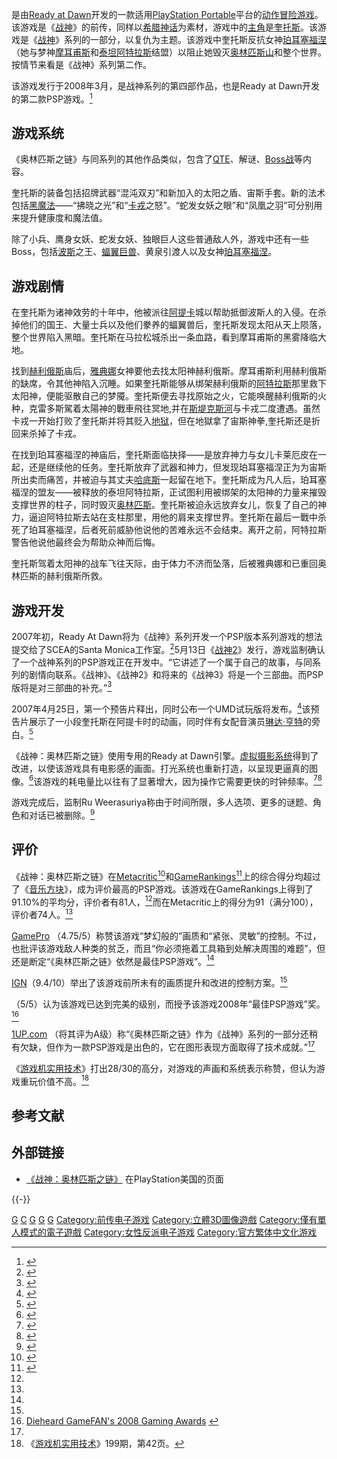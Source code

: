 {{noteTA
|G1=Games
|1=zh-cn:奎托斯; zh-tw:克雷多斯;
|2=zh-cn:奥林匹斯; zh-tw:奧林帕斯;
}}
{{Infobox VG
|title = 战神：奥林匹斯之链
| image = File:252px-God of War Chains of Olympus NA version front cover.jpg
|caption= 游戏封面上的奎托斯
|developer = [[Ready_at_Dawn|Ready at Dawn]]
|publisher = [[索尼电脑娱乐|索尼电脑娱乐]]{{Vgrelease|JP|[[卡普空|卡普空]]}}
|director = Ru Weerasuriya 
|programmer = 加莱特·福斯特 <small>（程序指导员）</small>
|designer = 丹娜·扬 <small>（主设计师）</small>
|series = [[战神系列|战神系列]]
|engine = “Ready At Dawn引擎”2.0<ref name="ign_futurepsp">{{cite web|url=http://psp.ign.com/articles/772/772154p1.html|author=Marc Nix|title=The Future of PSP -- Ready At Dawn|accessdate=2007-10-02|publisher=[[IGN|IGN]]|archive-url=https://www.webcitation.org/6AsqGL6bg?url=http://www.ign.com/articles/2007/03/12/god-of-war-for-psp-confirmed|archive-date=2012-09-23|dead-url=yes}}</ref>
|released = {{vgrelease|NA|2008年3月4日<ref name="gowpsp_delayed">{{cite web|author=GameSpot|url=http://www.gamespot.com/news/6178390.html?om_act=convert&om_clk=newstop&tag=newstop;title;1|title=Chains of Olympus breaking March 4|publisher=[[GameSpot|GameSpot]]|access-date=2010-09-26|archive-date=2012-11-20|archive-url=https://www.webcitation.org/6CIxLDLf6?url=http://www.gamespot.com/news/chains-of-olympus-breaking-march-4-6178390|dead-url=no}}</ref>|AU|2008年4月27日|EU|2008年3月28日}}
|genre = [[砍杀游戏|砍杀]]、[[动作冒险游戏|动作冒险]]
|modes = [[单人游戏|单人]]
|platforms = [[PlayStation_Portable|PlayStation Portable]]<br/>[[PlayStation_3|PlayStation 3]]（重制版）
}}

{{Vgname|战神：奥林匹斯之链|en=God of War: Chains of Olympus}}是由[[Ready_at_Dawn|Ready at Dawn]]开发的一款适用[[PlayStation_Portable|PlayStation Portable]]平台的[[动作冒险游戏|动作冒险游戏]]。该游戏是《[[戰神_(動作遊戲)|战神]]》的前传，同样以[[希腊神话|希腊神话]]为素材，游戏中的[[主角|主角]]是[[奎托斯_(战神)|奎托斯]]。该游戏是《[[战神系列|战神]]》系列的一部分，以复仇为主题。该游戏中奎托斯反抗女神[[珀耳塞福涅|珀耳塞福涅]]（她与梦神[[摩耳甫斯|摩耳甫斯]]和[[泰坦|泰坦]][[阿特拉斯|阿特拉斯]]结盟）以阻止她毁灭[[奥林匹斯山|奥林匹斯山]]和整个世界。按情节来看是《战神》系列第二作。

该游戏发行于2008年3月，是战神系列的第四部作品，也是Ready at Dawn开发的第二款PSP游戏。<ref>{{cite web|title=God of War: Chains of Olympus|url=http://psp.ign.com/objects/886/886122.html|author=IGN|accessdate=2007-10-02|publisher=[[IGN|IGN]]|archive-url=https://web.archive.org/web/20081229194919/http://psp.ign.com/objects/886/886122.html|archive-date=2008-12-29|dead-url=yes}}</ref>

==游戏系统==
《奥林匹斯之链》与同系列的其他作品类似，包含了[[QTE|QTE]]、解谜、[[头目_(ACG)|Boss战]]等内容。

奎托斯的装备包括招牌武器“混沌双刃”和新加入的太阳之盾、宙斯手套。新的法术包括[[依夫力特|黑魔法]]——“拂晓之光”和“[[卡戎|卡戎]]之怒”。“蛇发女妖之眼”和“凤凰之羽”可分别用来提升健康度和魔法值。

除了小兵、鹰身女妖、蛇发女妖、独眼巨人这些普通敌人外，游戏中还有一些Boss，包括[[波斯|波斯]]之王、[[翼蜥|蝠翼巨兽]]、黄泉引渡人以及女神[[珀耳塞福涅|珀耳塞福涅]]。

==游戏剧情==
在奎托斯为诸神效劳的十年中，他被派往[[阿提卡|阿提卡]]城以帮助抵御波斯人的入侵。在杀掉他们的国王、大量士兵以及他们豢养的蝠翼兽后，奎托斯发现太阳从天上陨落，整个世界陷入黑暗。奎托斯在马拉松城杀出一条血路，看到摩耳甫斯的黑雾降临大地。

找到[[赫利俄斯|赫利俄斯]]庙后，[[雅典娜|雅典娜]]女神要他去找太阳神赫利俄斯。摩耳甫斯利用赫利俄斯的缺席，令其他神陷入沉睡。如果奎托斯能够从绑架赫利俄斯的[[阿特拉斯|阿特拉斯]]那里救下太阳神，便能驱散自己的梦魇。奎托斯便去寻找原始之火，它能唤醒赫利俄斯的火种，克雷多斯駕着太陽神的戰車飛往冥地,并在[[斯堤克斯|斯堤克斯河]]与卡戎二度遭遇。虽然卡戎一开始打败了奎托斯并将其贬入[[塔耳塔罗斯|地狱]]，但在地獄拿了宙斯神拳,奎托斯还是折回来杀掉了卡戎。

在找到珀耳塞福涅的神庙后，奎托斯面临抉择——是放弃神力与女儿卡莱厄皮在一起，还是继续他的任务。奎托斯放弃了武器和神力，但发现珀耳塞福涅正为为宙斯所出卖而痛苦，并被迫与其丈夫[[哈底斯|哈底斯]]一起留在地下。奎托斯成为凡人后，珀耳塞福涅的盟友——被释放的泰坦阿特拉斯，正试图利用被绑架的太阳神的力量来摧毁支撑世界的柱子，同时毁灭[[奥林匹斯山|奥林匹斯]]。奎托斯被迫永远放弃女儿，恢复了自己的神力，逼迫阿特拉斯去站在支柱那里，用他的肩来支撑世界。奎托斯在最后一戰中杀死了珀耳塞福涅，后者死前威胁他说他的苦难永远不会结束。离开之前，阿特拉斯警告他说他最终会为帮助众神而后悔。

奎托斯驾着太阳神的战车飞往天际，由于体力不济而坠落，后被雅典娜和已重回奥林匹斯的赫利俄斯所救。

==游戏开发==
2007年初，Ready At Dawn将为《战神》系列开发一个PSP版本系列游戏的想法提交给了SCEA的Santa Monica工作室。<ref>{{cite web |url=http://www.1up.com/do/previewPage?pager.offset=4&cId=3159438 |author=Matt Leone |title=Previews: God of War PSP (Page 5 of 6) |publisher=[[1UP.com|1UP.com]] |deadurl=yes |archiveurl=https://www.webcitation.org/6CIvZ8sgl?url=http://www.1up.com/do/previewPage?pager.offset=4&cId=3159438 |archivedate=2012-11-20 }}</ref>5月13日《[[战神2|战神2]]》发行，游戏监制{{tsl|en|Cory Barlog|}}确认了一个战神系列的PSP游戏正在开发中。“它讲述了一个属于自己的故事，与同系列的剧情向联系。《战神》、《战神2》和将来的《战神3》将是一个三部曲。而PSP版将是对三部曲的补充。”<ref>{{cite web |url=http://www.1up.com/do/blogEntry?bId=7951988&publicUserId=5380373 |title=God of War II launch event/PSP coming out party? Liveblog! |author=Matt Leone |date=2007-03-13 |accessdate=2008-03-06 |publisher=[[1UP.com|1UP.com]] |deadurl=yes |archiveurl=https://www.webcitation.org/6CIwJjj6Y?url=http://www.1up.com/do/blogEntry?bId=7951988&publicUserId=5380373 |archivedate=2012-11-20 }}</ref>

2007年4月25日，第一个预告片释出，同时公布一个UMD试玩版将发布。<ref name="pspfanboy_trailer">{{cite web|url=http://www.pspfanboy.com/2007/04/25/free-god-of-war-chains-of-olympus-umd-demo/|author=Andrew Yoon|title=God of War: Chains of Olympus - first trailer & UMD demo|accessdate=2007-10-02|publisher=PSP Fanboy|deadurl=yes|archiveurl=https://web.archive.org/web/20071011004250/http://www.pspfanboy.com/2007/04/25/free-god-of-war-chains-of-olympus-umd-demo/|archivedate=2007-10-11}}</ref>该预告片展示了一小段奎托斯在阿提卡时的动画，同时伴有女配音演员[[琳达·亨特|琳达·亨特]]的旁白。<ref name="pspfanboy_chatsnippets">{{cite web|url=http://www.pspfanboy.com/2007/08/03/chains-of-olympus-will-change-the-course-of-the-gow-mythology/|author=Andrew Yoon|title=Chains of Olympus will "change the course of the GoW mythology"|accessdate=2007-10-02|publisher=PSP Fanboy|deadurl=yes|archiveurl=https://web.archive.org/web/20071011184119/http://www.pspfanboy.com/2007/08/03/chains-of-olympus-will-change-the-course-of-the-gow-mythology/|archivedate=2007-10-11}}</ref>

《战神：奥林匹斯之链》使用专用的Ready at Dawn引擎。[[虚拟摄影系统|虚拟摄影系统]]得到了改进，以使该游戏具有电影感的画面。打光系统也重新打造，以呈现更逼真的图像。<ref name="gdc08">{{cite web|url=http://www.pspfanboy.com/2008/02/20/gdc08-god-of-war-developer-goes-behind-the-scenes/|title=GDC08: God of War developer goes behind-the-scenes|accessdate=2008-03-15|date=2008-02-20|publisher=PSP Fanboy|deadurl=yes|archiveurl=https://web.archive.org/web/20080327112504/http://www.pspfanboy.com/2008/02/20/gdc08-god-of-war-developer-goes-behind-the-scenes/|archivedate=2008-03-27}}</ref>该游戏的耗电量比以往有了显著增大，因为操作它需要更快的时钟频率。<ref name="1up_preview">{{cite web |url=http://www.1up.com/do/previewPage?cId=3164808 |title=1UP Previews: God of War PSP |publisher=1UP |accessdate=2008-03-27 |date=2007-12-10 |author=Matt Leone |deadurl=yes |archiveurl=https://www.webcitation.org/6CIwpkAlE?url=http://www.1up.com/previews/god-war-psp_3 |archivedate=2012-11-20 }}</ref><ref>{{cite video |url=http://www.gamevideos.com/video/id/16611 |title=222Mhz vs 333 MHz Chains of Olympus |accessdate=2008-03-08 |date=2007-12-11 |publisher=GameVideos |deadurl=yes |archiveurl=https://www.webcitation.org/6CIwptzub?url=http://gamevideos.1up.com/video/id/16611 |archivedate=2012-11-20 }}</ref>

游戏完成后，监制Ru Weerasuriya称由于时间所限，多人选项、更多的谜题、角色和对话已被删除。<ref name="nextgen_interview">{{cite web|url=http://www.edge-online.com/features/interview-taking-god-war-psp|title=INTERVIEW: Taking God of War to PSP|accessdate=2008-03-08|date=2008-03-04|publisher={{tsl|en|Next Generation Magazine|}}|archive-date=2012-06-09|archive-url=https://web.archive.org/web/20120609134013/http://www.edge-online.com/features/interview-taking-god-war-psp|dead-url=no}}</ref>

== 评价 ==
{{VG Reviews
|GamePro = 4.75/5<ref name="gamepro_review">{{cite web|url=http://www.gamepro.com/sony/psp/games/reviews/162468.shtml |title=Review: God of War: Chains of Olympus for PSP on GamePro.com. |accessdate=2008-02-21 |date=2008-02-20 |publisher=GamePro |deadurl=yes |archiveurl=https://web.archive.org/web/20080225123920/http://www.gamepro.com/sony/psp/games/reviews/162468.shtml |archivedate=2008-02-25 }}</ref>
|IGN = 9.4/10<ref name="ign_review">{{cite web|url=http://psp.ign.com/articles/852/852821p1.html|title=IGN: God of War: Chains of Olympus Review|accessdate=2008-02-21|date=2008-02-18|publisher=[[IGN|IGN]]|archive-date=2012-11-20|archive-url=https://www.webcitation.org/6CIyXDYen?url=http://www.ign.com/articles/2008/02/18/god-of-war-chains-of-olympus-review|dead-url=no}}</ref>
|XPlay = 5/5<ref>{{cite web|accessdate=2008-03-17|url=http://www.g4tv.com/xplay/reviews/1724/God_of_War_Chains_of_Olympus.html|title=God of War: Chains of Olympus|publisher=[[G4_(电视频道)|G4 (电视频道)]]|archive-date=2018-07-14|archive-url=https://web.archive.org/web/20180714222128/http://www.g4tv.com/xplay/reviews/1724/God_of_War_Chains_of_Olympus.html|dead-url=no}}</ref>
|1UP = A<ref name="1up_review">{{cite web |url=http://www.1up.com/do/reviewPage?cId=3166395 |title=Reviews: God of War PSP |date=2008-02-19 |accessdate=2008-02-21 |publisher=1UP.com |deadurl=yes |archiveurl=https://www.webcitation.org/6CIyRle10?url=http://www.1up.com/reviews/god-war-psp |archivedate=2012-11-20 }}</ref>
|MC = 91/100<ref name=mc>{{cite web|url=http://www.metacritic.com/games/platforms/psp/godofwar|title=God of War: Chains of Olympus (psp: 2008): Reviews|accessdate=2008-05-29|publisher=Metacritic|archive-date=2010-05-26|archive-url=https://web.archive.org/web/20100526033137/http://www.metacritic.com/games/platforms/psp/godofwar|dead-url=no}}</ref>
|GR = 91.10%<ref name=gr>{{cite web
 |url=http://www.gamerankings.com/htmlpages2/938607.asp
 |title=God of War: Chains of Olympus Reviews
 |accessdate=2008-05-29
 |publisher=Game Rankings
 |archive-date=2009-02-03
 |archive-url=https://web.archive.org/web/20090203101346/http://www.gamerankings.com/htmlpages2/938607.asp
 |dead-url=no
 }}</ref>
}}
《战神：奥林匹斯之链》在[[Metacritic|Metacritic]]<ref>{{cite web |url=http://www.metacritic.com/games/psp/scores/ |title=Metacritic: Index of PSP Game Reviews by Score |accessdate=2008-05-29 |publisher=[[Metacritic|Metacritic]] |archive-date=2011-09-20 |archive-url=https://web.archive.org/web/20110920150819/http://www.metacritic.com/games/psp/scores/ |dead-url=no }}</ref>和[[GameRankings|GameRankings]]<ref>{{cite web|url=http://www.gamerankings.com/itemrankings/simpleratings.asp?platform=1024|title=GameRankings Filter Control Box: PSP|accessdate=2008-06-27|deadurl=yes|archiveurl=https://web.archive.org/web/20081207020055/http://www.gamerankings.com/itemrankings/simpleratings.asp?platform=1024|archivedate=2008-12-07}}</ref>上的综合得分均超过了《[[音乐方块|音乐方块]]》，成为评价最高的PSP游戏。该游戏在GameRankings上得到了91.10%的平均分，评价者有81人，<ref name=gr/>而在Metacritic上的得分为91（满分100），评价者74人。<ref name=mc/>

[[GamePro|GamePro]] （4.75/5）称赞该游戏“梦幻般的”画质和“紧张、灵敏”的控制。不过，也批评该游戏敌人种类的贫乏，而且“你必须拖着工具箱到处解决周围的难题”，但还是断定“《奥林匹斯之链》依然是最佳PSP游戏”。<ref name="gamepro_review"/>

[[IGN|IGN]]（9.4/10）举出了该游戏前所未有的画质提升和改进的控制方案。<ref name="ign_review"/>

{{tsl|en|X-Play|}} （5/5）认为该游戏已达到完美的级别，而{{tsl|en|GameFan|}}授予该游戏2008年“最佳PSP游戏”奖。<ref>[http://diehardgamefan.com/2009/01/07/diehard-gamefans-2008-gaming-awards/ Dieheard GameFAN's 2008 Gaming Awards]  {{webarchive|url=https://www.webcitation.org/6CIzHk2Py?url=http://diehardgamefan.com/2009/01/07/diehard-gamefans-2008-gaming-awards/ |date=2012-11-20 }}</ref>

[[1UP.com|1UP.com]] （将其评为A级）称“《奥林匹斯之链》作为《战神》系列的一部分还稍有欠缺，但作为一款PSP游戏是出色的，它在图形表现方面取得了技术成就。”<ref name="1up_review"/>

《[[游戏机实用技术|游戏机实用技术]]》打出28/30的高分，对游戏的声画和系统表示称赞，但认为游戏重玩价值不高。<ref>《[[游戏机实用技术|游戏机实用技术]]》199期，第42页。</ref>

== 参考文献 ==
{{Reflist|30em}}

== 外部链接 ==
* [http://us.playstation.com/games/god-of-war-chains-of-olympus-psp.html 《战神：奥林匹斯之链》] {{Wayback|url=http://us.playstation.com/games/god-of-war-chains-of-olympus-psp.html |date=20140730002816 }}在PlayStation美国的页面

{{-}}
{{戰神系列}}

{{DEFAULTSORT:God of War, Chains of Olympus}}
[[Category:2009年电子游戏|G]]
[[Category:战神系列|C]]
[[Category:动作冒险游戏|G]]
[[Category:PlayStation_Portable游戏|G]]
[[Category:PlayStation_3游戏|G]]
[[Category:前传电子游戏|Category:前传电子游戏]]
[[Category:立體3D圖像遊戲|Category:立體3D圖像遊戲]]
[[Category:僅有單人模式的電子遊戲|Category:僅有單人模式的電子遊戲]]
[[Category:女性反派电子游戏|Category:女性反派电子游戏]]
[[Category:官方繁体中文化游戏|Category:官方繁体中文化游戏]]